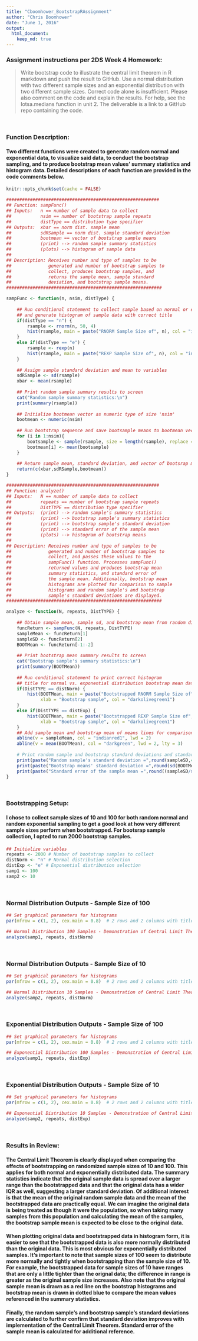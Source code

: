 ```yaml
---
title: "Cboomhower_BootstrapRAssignment"
author: "Chris Boomhower"
date: "June 1, 2016"
output:
  html_document:
    keep_md: true
---
```


### Assignment instructions per 2DS Week 4 Homework:
> Write bootstrap code to illustrate the central limit theorem in R markdown and push the result to GitHub. Use a normal distribution with two different sample sizes and an exponential distribution with two different sample sizes. Correct code alone is insufficient. Please also comment on the code and explain the results. For help, see the lotsa.medians function in unit 2. The deliverable is a link to a GitHub repo containing the code.

<br>

### Function Description:
#### Two different functions were created to generate random normal and exponential data, to visualize said data, to conduct the bootstrap sampling, and to produce bootstrap mean values' summary statistics and histogram data. Detailed descriptions of each function are provided in the code comments below.

```r
knitr::opts_chunk$set(cache = FALSE)
```

```r
##########################################################
## Function: sampFunc()
## Inputs:   n == number of sample data to collect
##           nsim == number of bootstrap sample repeats
##           distType == distribution type specifier
## Outputs:  xbar == norm dist. sample mean
##           sdRSample == norm dist. sample standard deviation
##           bootmean == vector of bootstrap sample means
##           (print) --> random sample summary statistics
##           (plots) --> histogram of sample data
##
## Description: Receives number and type of samples to be 
##              generated and number of bootstrap samples to
##              collect, produces bootstrap samples, and
##              returns the sample mean, sample standard 
##              deviation, and bootstrap sample means.
###########################################################

sampFunc <- function(n, nsim, distType) {
    
    ## Run conditional statement to collect sample based on normal or exponential distribution
    ## and generate histogram of sample data with correct title
    if(distType == "n") {
        rsample <- rnorm(n, 50, 4)
        hist(rsample, main = paste("RNORM Sample Size of", n), col = "indianred1")
    }
    else if(distType == "e") {
        rsample <- rexp(n)
        hist(rsample, main = paste("REXP Sample Size of", n), col = "indianred1")
    }
    
    ## Assign sample standard deviation and mean to variables
    sdRSample <- sd(rsample)
    xbar <- mean(rsample)
    
    ## Print random sample summary results to screen
    cat("Random sample summary statistics:\n")
    print(summary(rsample))
    
    ## Initialize bootmean vector as numeric type of size 'nsim'
    bootmean <- numeric(nsim)
    
    ## Run bootstrap sequence and save bootsample means to bootmean vector
    for (i in 1:nsim){
        bootsample <- sample(rsample, size = length(rsample), replace = TRUE)
        bootmean[i] <- mean(bootsample)
    }
    
    ## Return sample mean, standard deviation, and vector of bootsrap means
    return(c(xbar,sdRSample,bootmean))
}

##########################################################
## Function: analyze()
## Inputs:   N == number of sample data to collect
##           repeats == number of bootstrap sample repeats
##           DistTYPE == distribution type specifier
## Outputs:  (print) --> random sample's summary statistics
##           (print) --> bootstrap sample's summary statistics
##           (print) --> bootstrap sample's standard deviation
##           (print) --> standard error of the sample mean
##           (plots) --> histogram of bootstrap means
##
## Description: Receives number and type of samples to be 
##              generated and number of bootstrap samples to
##              collect, and passes these values to the
##              sampFunc() function. Processes sampFunc()
##              returned values and produces bootstrap mean
##              summary statistics, and standard error of
##              the sample mean. Additionally, bootstrap mean
##              histograms are plotted for comparison to sample
##              histograms and random sample's and bootstrap 
##              sample's standard deviations are displayed.
###########################################################

analyze <- function(N, repeats, DistTYPE) {
    
    ## Obtain sample mean, sample sd, and bootstrap mean from random distribution
    funcReturn <- sampFunc(N, repeats, DistTYPE)
    sampleMean <- funcReturn[1]
    sampleSD <- funcReturn[2]
    BOOTMean <- funcReturn[-1:-2]
    
    ## Print bootstrap mean summary results to screen
    cat("Bootstrap sample's summary statistics:\n")
    print(summary(BOOTMean))
    
    ## Run conditional statement to print correct histogram
    ## title for normal vs. exponential distribution bootstrap mean data
    if(DistTYPE == distNorm) {
        hist(BOOTMean, main = paste("Bootstrapped RNORM Sample Size of", N),
             xlab = "Bootstrap sample", col = "darkolivegreen1")
    }
    else if(DistTYPE == distExp) {
        hist(BOOTMean, main = paste("Bootstrapped REXP Sample Size of", N),
             xlab = "Bootstrap sample", col = "darkolivegreen1")
    }
    ## Add sample mean and bootstrap mean of means lines for comparison in bootstrap histogram
    abline(v = sampleMean, col = "indianred1", lwd = 2)
    abline(v = mean(BOOTMean), col = "darkgreen", lwd = 2, lty = 3)
    
    # Print random sample and bootstrap standard deviations and standard error
    print(paste("Random sample's standard deviation =",round(sampleSD,4)))
    print(paste("Bootstrap means' standard deviation =",round(sd(BOOTMean),4)))
    print(paste("Standard error of the sample mean =",round((sampleSD/sqrt(N)),4)))
}
```

<br>

### Bootstrapping Setup:
#### I chose to collect sample sizes of 10 and 100 for both random normal and random exponential sampling to get a good look at how very different sample sizes perform when bootstrapped. For bootsrap sample collection, I opted to run 2000 bootstrap samples.
```r
## Initialize variables
repeats <- 2000 # Number of bootstrap samples to collect
distNorm <- "n" # Normal distribution selection
distExp <- "e" # Exponential distribution selection
samp1 <- 100
samp2 <- 10
```

<br>

### Normal Distribution Outputs - Sample Size of 100
```r
## Set graphical parameters for histograms
par(mfrow = c(1, 2), cex.main = 0.8)  # 2 rows and 2 columns with title text shrink by 20%

## Normal Distribution 100 Samples - Demonstration of Central Limit Theorem
analyze(samp1, repeats, distNorm)
```

<br>

### Normal Distribution Outputs - Sample Size of 10
```r
## Set graphical parameters for histograms
par(mfrow = c(1, 2), cex.main = 0.8)  # 2 rows and 2 columns with title text shrink by 20%

## Normal Distribution 10 Samples - Demonstration of Central Limit Theorem
analyze(samp2, repeats, distNorm)
```

<br>

### Exponential Distribution Outputs - Sample Size of 100
```r
## Set graphical parameters for histograms
par(mfrow = c(1, 2), cex.main = 0.8)  # 2 rows and 2 columns with title text shrink by 20%

## Exponential Distribution 100 Samples - Demonstration of Central Limit Theorem
analyze(samp1, repeats, distExp)
```

<br>

### Exponential Distribution Outputs - Sample Size of 10
```r
## Set graphical parameters for histograms
par(mfrow = c(1, 2), cex.main = 0.8)  # 2 rows and 2 columns with title text shrink by 20%

## Exponential Distribution 10 Samples - Demonstration of Central Limit Theorem
analyze(samp2, repeats, distExp)
```

<br>

### Results in Review:
#### The Central Limit Theorem is clearly displayed when comparing the effects of bootstrapping on randomized sample sizes of 10 and 100. This applies for both normal and exponentially distributed data. The summary statistics indicate that the original sample data is spread over a larger range than the bootstrapped data and that the original data has a wider IQR as well, suggesting a larger standard deviation. Of additional interest is that the mean of the original random sample data and the mean of the bootstrapped data are practically equal. We can imagine the original data is being treated as though it were the population, so when taking many samples from this population and calculating the mean of the samples, the bootstrap sample mean is expected to be close to the original data.

#### When plotting original data and bootstrapped data in histogram form, it is easier to see that the bootstrapped data is also more normally distributed than the original data. This is most obvious for exponentially distributed samples. It's important to note that sample sizes of 100 seem to distribute more normally and tightly when bootstrapping than the sample size of 10. For example, the bootstrapped data for sample sizes of 10 have ranges that are only a little tighter than the orignal data; the difference in range is greater as the original sample size increases. Also note that the original sample mean is drawn as a red line on the bootstrap histograms and bootstrap mean is drawn in dotted blue to compare the mean values referenced in the summary statistics.

#### Finally, the random sample's and bootstrap sample's standard deviations are calculated to further confirm that standard deviation improves with implementation of the Central Limit Theorem. Standard error of the sample mean is calculated for additional reference.